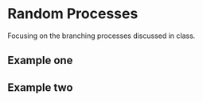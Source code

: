 # Random Processes {#random-processes}

Focusing on the branching processes discussed in class.

## Example one

## Example two
